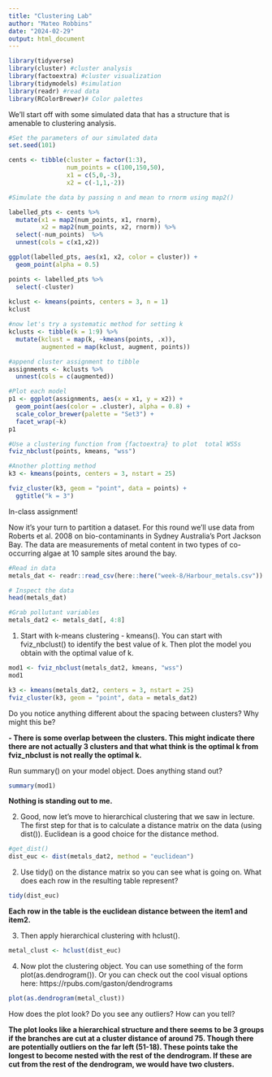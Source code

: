 ```yaml
---
title: "Clustering Lab"
author: "Mateo Robbins"
date: "2024-02-29"
output: html_document
---
```


```r
library(tidyverse) 
library(cluster) #cluster analysis
library(factoextra) #cluster visualization
library(tidymodels) #simulation 
library(readr) #read data
library(RColorBrewer)# Color palettes

```

We'll start off with some simulated data that has a structure that is amenable to clustering analysis.

```r
#Set the parameters of our simulated data
set.seed(101)

cents <- tibble(cluster = factor(1:3),
                num_points = c(100,150,50),
                x1 = c(5,0,-3),
                x2 = c(-1,1,-2))
```


```r
#Simulate the data by passing n and mean to rnorm using map2()

labelled_pts <- cents %>%
  mutate(x1 = map2(num_points, x1, rnorm),
         x2 = map2(num_points, x2, rnorm)) %>%
  select(-num_points)  %>%
  unnest(cols = c(x1,x2))

ggplot(labelled_pts, aes(x1, x2, color = cluster)) +
  geom_point(alpha = 0.5)
```


```r
points <- labelled_pts %>%
  select(-cluster)
  
kclust <- kmeans(points, centers = 3, n = 1)
kclust
```

```r
#now let's try a systematic method for setting k
kclusts <- tibble(k = 1:9) %>%
  mutate(kclust = map(k, ~kmeans(points, .x)),
         augmented = map(kclust, augment, points))
```

```r
#append cluster assignment to tibble
assignments <- kclusts %>%
  unnest(cols = c(augmented))
```

```r
#Plot each model 
p1 <- ggplot(assignments, aes(x = x1, y = x2)) +
  geom_point(aes(color = .cluster), alpha = 0.8) +
  scale_color_brewer(palette = "Set3") +
  facet_wrap(~k)
p1
```

```r
#Use a clustering function from {factoextra} to plot  total WSSs
fviz_nbclust(points, kmeans, "wss")
```


```r
#Another plotting method
k3 <- kmeans(points, centers = 3, nstart = 25)

fviz_cluster(k3, geom = "point", data = points) + 
  ggtitle("k = 3")
```


In-class assignment!

Now it's your turn to partition a dataset.  For this round we'll use data from Roberts et al. 2008 on bio-contaminants in Sydney Australia's Port Jackson Bay.  The data are measurements of metal content in two types of co-occurring algae at 10 sample sites around the bay.

```r
#Read in data
metals_dat <- readr::read_csv(here::here("week-8/Harbour_metals.csv"))

# Inspect the data
head(metals_dat)

#Grab pollutant variables
metals_dat2 <- metals_dat[, 4:8] 
```

1. Start with k-means clustering - kmeans().  You can start with fviz_nbclust() to identify the best value of k. Then plot the model you obtain with the optimal value of k. 

```r
mod1 <- fviz_nbclust(metals_dat2, kmeans, "wss")
mod1

k3 <- kmeans(metals_dat2, centers = 3, nstart = 25)
fviz_cluster(k3, geom = "point", data = metals_dat2)
```


Do you notice anything different about the spacing between clusters?  Why might this be?

**- There is some overlap between the clusters. This might indicate there there are not actually 3 clusters and that what think is the optimal k from fviz_nbclust is not really the optimal k.** 


Run summary() on your model object.  Does anything stand out?

```r
summary(mod1)
```

**Nothing is standing out to me.**

2. Good, now let's move to hierarchical clustering that we saw in lecture. The first step for that is to calculate a distance matrix on the data (using dist()). Euclidean is a good choice for the distance method.

```r
#get_dist()
dist_euc <- dist(metals_dat2, method = "euclidean")
```


2. Use tidy() on the distance matrix so you can see what is going on. What does each row in the resulting table represent?

```r
tidy(dist_euc)
```

**Each row in the table is the euclidean distance between the item1 and item2.**

3. Then apply hierarchical clustering with hclust().

```r
metal_clust <- hclust(dist_euc)
```

4. Now plot the clustering object. You can use something of the form plot(as.dendrogram()).  Or you can check out the cool visual options here: https://rpubs.com/gaston/dendrograms

```r
plot(as.dendrogram(metal_clust))
```


How does the plot look? Do you see any outliers?  How can you tell?  

**The plot looks like a hierarchical structure and there seems to be 3 groups if the branches are cut at a cluster distance of around 75. Though there are potentially outliers on the far left (51-18). These points take the longest to become nested with the rest of the dendrogram. If these are cut from the rest of the dendrogram, we would have two clusters.** 
